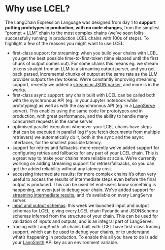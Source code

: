 # Why use LCEL?

The LangChain Expression Language was designed from day 1 to **support putting prototypes in production, with no code changes**, from the simplest “prompt + LLM” chain to the most complex chains (we’ve seen folks successfully running in production LCEL chains with 100s of steps). To highlight a few of the reasons you might want to use LCEL:

- first-class support for streaming: when you build your chains with LCEL you get the best possible time-to-first-token (time elapsed until the first chunk of output comes out). For some chains this means eg. we stream tokens straight from an LLM to a streaming output parser, and you get back parsed, incremental chunks of output at the same rate as the LLM provider outputs the raw tokens. We’re constantly improving streaming support, recently we added a [streaming JSON parser](https://twitter.com/LangChainAI/status/1709690468030914584), and more is in the works.
- first-class async support: any chain built with LCEL can be called both with the synchronous API (eg. in your Jupyter notebook while prototyping) as well as with the asynchronous API (eg. in a [LangServe](https://github.com/langchain-ai/langserve) server). This enables using the same code for prototypes and in production, with great performance, and the ability to handle many concurrent requests in the same server.
- optimised parallel execution: whenever your LCEL chains have steps that can be executed in parallel (eg if you fetch documents from multiple retrievers) we automatically do it, both in the sync and the async interfaces, for the smallest possible latency.
- support for retries and fallbacks: more recently we’ve added support for configuring retries and fallbacks for any part of your LCEL chain. This is a great way to make your chains more reliable at scale. We’re currently working on adding streaming support for retries/fallbacks, so you can get the added reliability without any latency cost.
- accessing intermediate results: for more complex chains it’s often very useful to access the results of intermediate steps even before the final output is produced. This can be used let end-users know something is happening, or even just to debug your chain. We’ve added support for [streaming intermediate results](https://x.com/LangChainAI/status/1711806009097044193?s=20), and it’s available on every LangServe server.
- [input and output schemas](https://x.com/LangChainAI/status/1711805322195861934?s=20): this week we launched input and output schemas for LCEL, giving every LCEL chain Pydantic and JSONSchema schemas inferred from the structure of your chain. This can be used for validation of inputs and outputs, and is an integral part of LangServe.
- tracing with LangSmith: all chains built with LCEL have first-class tracing support, which can be used to debug your chains, or to understand what’s happening in production. To enable this all you have to do is add your [LangSmith](https://www.langchain.com/langsmith) API key as an environment variable.
